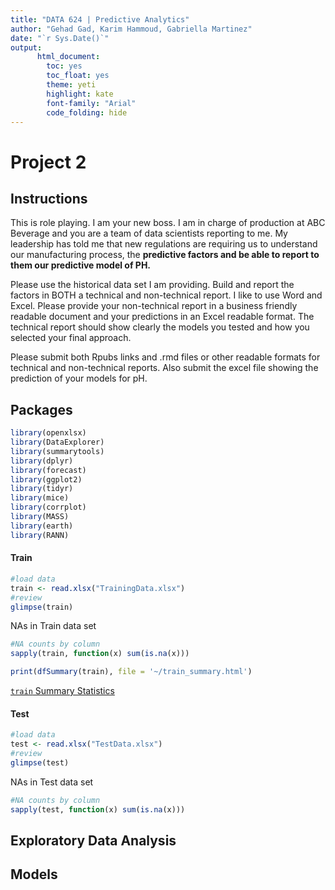 ```yaml
---
title: "DATA 624 | Predictive Analytics"
author: "Gehad Gad, Karim Hammoud, Gabriella Martinez"
date: "`r Sys.Date()`"
output:
      html_document:
        toc: yes
        toc_float: yes
        theme: yeti
        highlight: kate
        font-family: "Arial"
        code_folding: hide
---
```


# Project 2
## Instructions

This is role playing.  I am your new boss.  I am in charge of production at ABC Beverage and you are a team of data scientists reporting to me.  My leadership has told me that new regulations are requiring us to understand our manufacturing process, the **predictive factors and be able to report to them our predictive model of PH.**  

Please use the historical data set I am providing. Build and report the factors in BOTH a technical and non-technical report.  I like to use Word and Excel.  Please provide your non-technical report in a business friendly readable document and your predictions in an Excel readable format. The technical report should show clearly the models you tested and how you selected your final approach.  

Please submit both Rpubs links and .rmd files or other readable formats for technical and non-technical reports.  Also submit the excel file showing the prediction of your models for pH.

## Packages
```r
library(openxlsx)
library(DataExplorer)
library(summarytools)
library(dplyr)
library(forecast)
library(ggplot2)
library(tidyr)
library(mice)
library(corrplot)
library(MASS)
library(earth)
library(RANN)
```

#### Train
```r
#load data
train <- read.xlsx("TrainingData.xlsx")
#review
glimpse(train)
```

NAs in Train data set 
```r
#NA counts by column
sapply(train, function(x) sum(is.na(x)))
```

```r
print(dfSummary(train), file = '~/train_summary.html')
```
[`train` Summary Statistics](https://htmlpreview.github.io/?https://github.com/gabbypaola/DATA624/blob/main/Project%202/train_summary.html) 


#### Test
```r
#load data
test <- read.xlsx("TestData.xlsx")
#review 
glimpse(test)
```
NAs in Test data set 
```r
#NA counts by column
sapply(test, function(x) sum(is.na(x)))
```



## Exploratory Data Analysis

## Models


<!------- Below is for removing excessive space in Rmarkdown | HTML formatting -------->

<div class="tocify-extend-page" data-unique="tocify-extend-page" style="height: 0;"></div>